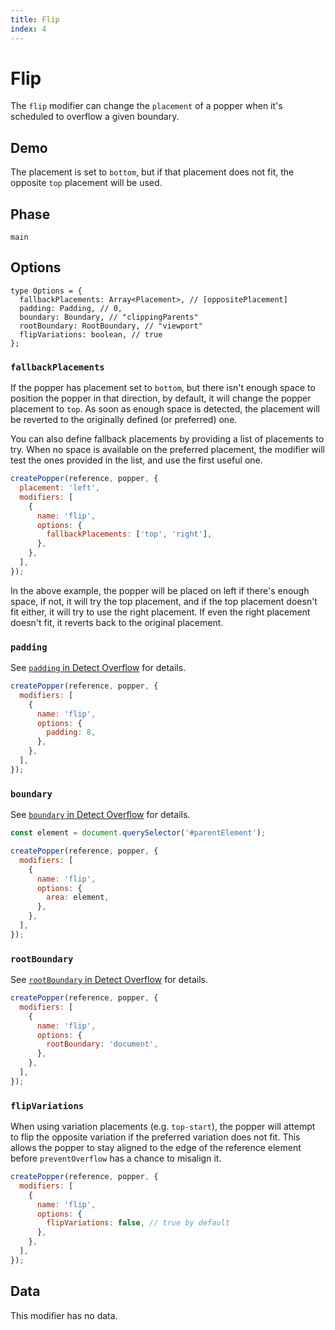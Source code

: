 ```yaml
---
title: Flip
index: 4
---
```



# Flip

The `flip` modifier can change the `placement` of a popper when it's scheduled
to overflow a given boundary.

<x-ad />

## Demo

The placement is set to `bottom`, but if that placement does not fit, the
opposite `top` placement will be used.

<FlipDemo />

## Phase

`main`

## Options

```flow
type Options = {
  fallbackPlacements: Array<Placement>, // [oppositePlacement]
  padding: Padding, // 0,
  boundary: Boundary, // "clippingParents"
  rootBoundary: RootBoundary, // "viewport"
  flipVariations: boolean, // true
};
```

### `fallbackPlacements`

If the popper has placement set to `bottom`, but there isn't enough space to
position the popper in that direction, by default, it will change the popper
placement to `top`. As soon as enough space is detected, the placement will be
reverted to the originally defined (or preferred) one.

You can also define fallback placements by providing a list of placements to
try. When no space is available on the preferred placement, the modifier will
test the ones provided in the list, and use the first useful one.

```js
createPopper(reference, popper, {
  placement: 'left',
  modifiers: [
    {
      name: 'flip',
      options: {
        fallbackPlacements: ['top', 'right'],
      },
    },
  ],
});
```

In the above example, the popper will be placed on left if there's enough space,
if not, it will try the top placement, and if the top placement doesn't fit
either, it will try to use the right placement. If even the right placement
doesn't fit, it reverts back to the original placement.

### `padding`

See [`padding` in Detect Overflow](/docs/utils/detect-overflow#padding) for
details.

```js
createPopper(reference, popper, {
  modifiers: [
    {
      name: 'flip',
      options: {
        padding: 8,
      },
    },
  ],
});
```

### `boundary`

See [`boundary` in Detect Overflow](/docs/utils/detect-overflow#boundary) for
details.

```js
const element = document.querySelector('#parentElement');

createPopper(reference, popper, {
  modifiers: [
    {
      name: 'flip',
      options: {
        area: element,
      },
    },
  ],
});
```

### `rootBoundary`

See
[`rootBoundary` in Detect Overflow](/docs/utils/detect-overflow#rootboundary)
for details.

```js
createPopper(reference, popper, {
  modifiers: [
    {
      name: 'flip',
      options: {
        rootBoundary: 'document',
      },
    },
  ],
});
```

### `flipVariations`

When using variation placements (e.g. `top-start`), the popper will attempt to
flip the opposite variation if the preferred variation does not fit. This allows
the popper to stay aligned to the edge of the reference element before
`preventOverflow` has a chance to misalign it.

```js
createPopper(reference, popper, {
  modifiers: [
    {
      name: 'flip',
      options: {
        flipVariations: false, // true by default
      },
    },
  ],
});
```

## Data

This modifier has no data.
